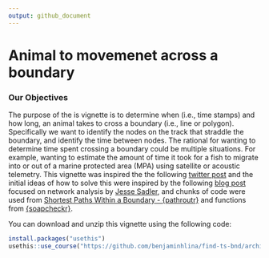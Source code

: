 ```yaml
---
output: github_document
---
```


<!-- README.md is generated from README.Rmd. Please edit that file -->
# Animal to movemenet across a boundary

### Our Objectives

The purpose of the is vignette is to determine when (i.e., time stamps) and how long, an animal takes to cross a boundary (i.e., line or polygon). Specifically we want to identify the nodes on the track that straddle the boundary, and identify the time between nodes. The rational for wanting to determine time spent crossing a boundary could be multiple situations. For example, wanting to estimate the amount of time it took for a fish to migrate into or out of a marine protected area (MPA) using satellite or acoustic telemetry. This vignette was inspired the the following [twitter post](https://twitter.com/spoonbill_hank/status/1731742735453880428) and the initial ideas of how to solve this were inspired by the following [blog post](https://www.jessesadler.com/post/network-analysis-with-r/) focused on network analysis by [Jesse Sadler](https://www.jessesadler.com/), and chunks of code were used from [Shortest Paths Within a Boundary - {pathroutr}](https://blog.benjaminhlina.com/posts/post-with-code/shortest-path-pathroutr/shortest_path_example_pathroutr.html) and functions from [{soapcheckr}](https://github.com/dill/soapcheckr). 


You can download and unzip this vignette using the following code:

```r
install.packages("usethis")
usethis::use_course("https://github.com/benjaminhlina/find-ts-bnd/archive/refs/heads/master.zip")
```